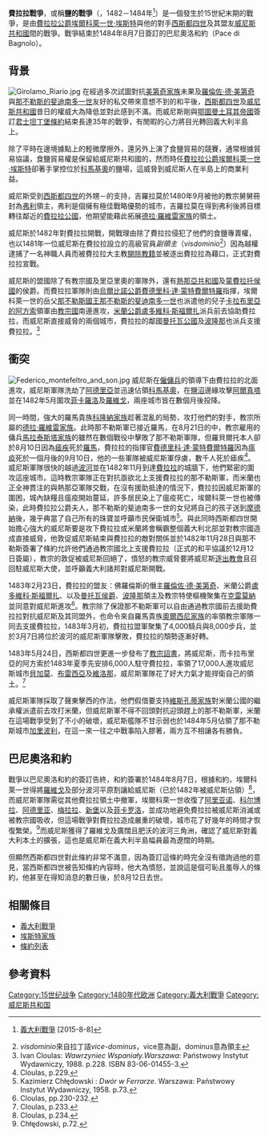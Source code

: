 {{Infobox military conflict
|conflict=費拉拉戰爭
|image= 
|caption= 
|date=1482年－1484年8月7日
|place= [[費拉拉|費拉拉]]
|result=[[威尼斯共和國|威尼斯共和國]]勝利
|territory=[[羅維戈|羅維戈]]及部分[[波河|波河]]平原割讓給威尼斯
|combatant1=[[File:Flag_of_Most_Serene_Republic_of_Venice.svg|20px]][[威尼斯共和國|威尼斯共和國]]<br>[[File:Flag_of_the_Papal_States_(pre_1808).svg|20px]][[教宗國|教宗國]]（之後倒戈支持費拉拉）<br>[[File:Flag_of_Genoa.svg|20px]][[熱那亞共和國|熱那亞共和國]]<br>[[File:Flag_of_Montferrat.svg|20px]][[蒙費拉托侯國|蒙費拉托侯國]]
|combatant2=[[File:Armoiries_Este_1472.svg|20px]][[費拉拉公國|費拉拉公國]]<br>[[File:Bandera_de_Nápoles_-_Trastámara.svg|20px]][[那不勒斯王國|那不勒斯王國]]<br>[[File:Flag_of_Milan.svg|20px]][[米蘭公國|米蘭公國]]<br>[[File:FlorenceCoA.svg|20px]][[佛羅倫斯共和國|佛羅倫斯共和國]]<br>[[File:Coat_of_arms_of_Federico_and_Guidobaldo_da_Montefeltro.svg|20px]][[烏爾比諾公國|烏爾比諾公國]]<br>[[File:Mantua_Flag_1575-1707_(new).svg|20px]][[曼托瓦公國|曼托瓦公國]]<br>[[File:Flag_of_the_Papal_States_(pre_1808).svg|20px]][[教宗國|教宗國]]
|commander1=[[File:Flag_of_Most_Serene_Republic_of_Venice.svg|20px]]{{Tsl|en|Roberto Sanseverino d'Aragona|阿拉貢的羅貝爾托·山塞維利諾}}<br>[[File:Flag_of_the_Papal_States_(pre_1808).svg|20px]]{{Tsl|en|Girolamo Riario|吉羅拉莫·里亞里奧}}<br>[[File:Flag_of_the_Papal_States_(pre_1808).svg|20px]]{{Tsl|en|Roberto Malatesta|羅貝爾托·馬拉泰斯塔}}<br>[[File:Flag_of_the_Papal_States_(pre_1808).svg|20px]]{{Tsl|en|Rodolfo Gonzaga|魯道爾弗·貢扎加}}
|commander2= [[File:Armoiries_Este_1472.svg|20px]][[埃爾科萊一世·埃斯特|埃爾科萊一世·埃斯特]]<br>[[File:Bandera_de_Nápoles_-_Trastámara.svg|20px]][[阿方索二世_(那不勒斯)|卡拉布里亞的阿方索]]<br>[[File:Coat_of_arms_of_Federico_and_Guidobaldo_da_Montefeltro.svg|20px]][[費德里科·達·蒙特費爾特羅|費德里科·達·蒙特費爾特羅]]
}}

'''費拉拉戰爭'''，或稱'''鹽的戰爭'''（{{lang-it|'''Guerra di Ferrara''' 或 '''Guerra del sale'''}}，1482－1484年<ref>{{it}}[http://cronologia.leonardo.it/storia/aa1481a.htm 義大利戰爭] {{Wayback|url=http://cronologia.leonardo.it/storia/aa1481a.htm |date=20110722041421 }}[2015-8-8]</ref>）是一個發生於15世紀末期的戰爭，是由[[費拉拉公爵|費拉拉公爵]][[埃爾科萊一世·埃斯特|埃爾科萊一世·埃斯特]]與他的對手[[西斯都四世|西斯都四世]]及其盟友[[威尼斯共和國|威尼斯共和國]]間的戰爭。戰爭結束於1484年8月7日簽訂的巴尼奧洛和約（Pace di Bagnolo）。

==背景==
[[File:Girolamo_Riario.jpg|thumb]]
在經過多次試圖對抗[[美第奇家族|美第奇家族]]未果及[[羅倫佐·德·美第奇|羅倫佐·德·美第奇]]與[[那不勒斯的斐迪南多一世|那不勒斯的斐迪南多一世]]友好的私交帶來意想不到的和平後，[[西斯都四世|西斯都四世]]及[[威尼斯共和國|威尼斯共和國]]昔日的權威大為降低並對此感到不滿。而威尼斯剛與[[鄂圖曼土耳其帝國|鄂圖曼土耳其帝國]]簽訂[[君士坦丁堡條約_(1479年)|君士坦丁堡條約]]結束長達35年的戰爭，有閒暇的心力將目光轉回義大利半島上。

除了平時在邊境據點上的輕微摩擦外，還另外上演了食鹽貿易的競賽，通常根據貿易協議，食鹽貿易權是保留給威尼斯共和國的，然而時任[[費拉拉公爵|費拉拉公爵]][[埃爾科萊一世·埃斯特|埃爾科萊一世·埃斯特]]卻著手掌控位於[[科馬基奧|科馬基奧]]的鹽場，這威脅到威尼斯人在半島上的商業利益。

威尼斯受到[[西斯都四世|西斯都四世]]的外甥－{{Tsl|en|Girolamo Riario|吉羅拉莫·里亞里奧}}的支持，吉羅拉莫於1480年9月被他的教宗舅舅冊封為[[弗利|弗利]]領主，弗利是個擁有極佳戰略優勢的城市，吉羅拉莫在得到弗利後將目標轉往鄰近的[[費拉拉公國|費拉拉公國]]，他期望能藉此拓展[[德拉·羅維雷家族|德拉·羅維雷家族]]的領土。

威尼斯於1482年對費拉拉開戰，開戰理由除了費拉拉侵犯了他們的食鹽專賣權，也以1481年一位威尼斯在費拉拉設立的高級官員''副領主''（''visdominio''<ref>''visdominio''來自拉丁語''vice-dominus''，vice意為副，dominus意為領主</ref>）因為越權逮捕了一名神職人員而被費拉拉大主教[[開除教籍|開除教籍]]並被逐出費拉拉為藉口，正式對費拉拉宣戰。

威尼斯的盟國除了有教宗國及里亞里奧的軍隊外，還有[[熱那亞共和國|熱那亞共和國]]及[[蒙費拉托侯國|蒙費拉托侯國]]的{{Tsl|en|William VIII, Marquess of Montferrat|古列爾莫八世·帕雷歐羅加}}侯爵。而費拉拉軍隊則由[[烏爾比諾公爵|烏爾比諾公爵]][[費德里科·達·蒙特費爾特羅|費德里科·達·蒙特費爾特羅]]指揮，埃爾科萊一世的岳父[[那不勒斯國王|那不勒斯國王]][[斐迪南一世_(那不勒斯)|那不勒斯的斐迪南多一世]]也派遣他的兒子[[阿方索二世_(那不勒斯)|卡拉布里亞的阿方索]]領軍由[[教宗國|教宗國]]南邊進攻，[[米蘭公爵|米蘭公爵]][[盧多維科·斯福爾扎|盧多維科·斯福爾扎]]派兵前去協助費拉拉，而威尼斯直接威脅的兩個城市，費拉拉的鄰國[[曼托瓦公國|曼托瓦公國]]及[[波隆那|波隆那]]也派兵支援費拉拉。<ref name=Cloulas>Ivan Cloulas: ''Wawrzyniec Wspaniały.Warszawa'': Państwowy Instytut Wydawniczy, 1988. p.228. ISBN 83-06-01455-3.</ref>

==衝突==
[[File:Federico_montefeltro_and_son.jpg|thumb]]
威尼斯在[[僱傭兵|僱傭兵]]{{Tsl|en|Roberto Sanseverino d'Aragona|阿拉貢的羅貝爾托·山塞維利諾}}的領導下由費拉拉的北面進攻，威尼斯軍隊洗劫了[[阿德里亞|阿德里亞]]並迅速佔領[[科馬基奧|科馬基奧]]，在[[鹽沼|鹽沼]]邊緣攻擊[[阿爾真塔|阿爾真塔]]並在1482年5月圍攻[[菲卡羅洛|菲卡羅洛]]及[[羅維戈|羅維戈]]，兩座城市皆在數個月後投降。

同一時間，強大的羅馬貴族[[科隆納家族|科隆納家族]]趁著混亂的局勢，攻打他們的對手，教宗所屬的[[德拉·羅維雷家族|德拉·羅維雷家族]]。此時那不勒斯軍已接近羅馬，在8月21日的{{Tsl|en|Battle of Campomorto|坎波莫托之役}}中，教宗雇用的傭兵[[馬拉泰斯塔家族|馬拉泰斯塔家族]]的{{Tsl|en|Roberto Malatesta|羅貝爾托·馬拉泰斯塔}}雖然在數個戰役中擊敗了那不勒斯軍隊，但羅貝爾托本人卻於8月10日因為[[瘧疾|瘧疾]]死於[[羅馬|羅馬]]，費拉拉的指揮官[[費德里科·達·蒙特費爾特羅|費德里科·達·蒙特費爾特羅]]因為[[瘟疫|瘟疫]]死於一個月後的9月10日，他的一些軍隊被威尼斯軍俘虜，數千人死於瘧疾<ref>Cloulas, p.229.</ref>。威尼斯軍隊很快的越過[[波河|波河]]並在1482年11月到達[[費拉拉|費拉拉]]的城牆下，他們緊密的圍攻這座城市。這時教宗軍隊正在對抗亟欲北上支援費拉拉的那不勒斯軍，而米蘭也正全神貫注的與熱那亞軍隊交戰，在沒有援助抵達的情況下，費拉拉因威尼斯軍的圍困，城內缺糧且瘟疫開始蔓延，許多居民染上了瘟疫死亡，埃爾科萊一世也被傳染，此時費拉拉公爵夫人，那不勒斯的斐迪南多一世的女兒{{Tsl|en|Eleanor of Naples, Duchess of Ferrara|那不勒斯的埃萊奧諾拉}}將自己的孩子送到[[摩德納|摩德納]]後，幾乎典當了自己所有的珠寶並呼籲市民保衛城市<ref>Kazimierz Chłędowski : ''Dwór w Ferrarze''. Warszawa: Państwowy Instytut Wydawniczy, 1958. p.73.</ref>。與此同時西斯都四世開始擔心強大的威尼斯要是攻下費拉拉或米蘭將會稱霸整個義大利北部並對教宗國造成直接威脅，他敦促威尼斯結束與費拉拉的敵對關係並於1482年11月28日與那不勒斯簽署了條約允許他們通過教宗國北上支援費拉拉（正式的和平協議於12月12日簽屬），教宗的敦促被威尼斯回絕了，憤怒的教宗威脅要將威尼斯[[逐出教會|逐出教會]]且召回駐威尼斯大使，並呼籲義大利諸邦對威尼斯開戰。

1483年2月23日，費拉拉的盟友：佛羅倫斯的僭主[[羅倫佐·德·美第奇|羅倫佐·德·美第奇]]、米蘭公爵[[盧多維科·斯福爾扎|盧多維科·斯福爾扎]]、以及[[曼托瓦侯爵|曼托瓦侯爵]]{{Tsl|en|Federico I Gonzaga, Marquess of Mantua|費德里科一世·貢扎加}}、[[波隆那|波隆那]]領主{{Tsl|en|Giovanni II Bentivoglio|喬凡尼二世·本蒂沃利奧}}及教宗特使{{Tsl|en|Francesco Gonzaga (1444–1483)|弗朗切斯科·貢扎加}}樞機聚集在[[克雷莫納|克雷莫納]]並同意對威尼斯進攻<ref>Cloulas, pp.230-232.</ref>。教宗除了保證那不勒斯軍可以自由通過教宗國前去援助費拉拉對抗威尼斯及其同盟外，也命令來自羅馬貴族[[奧爾西尼家族|奧爾西尼家族]]的{{Tsl|en|Virginio Orsini|維吉尼奧·奧爾西尼}}率領教宗軍隊一同去支援費拉拉，1483年3月初，費拉拉盟軍聚集了4,000騎兵與8,000步兵，並於3月7日將位於波河的威尼斯軍隊擊敗，費拉拉的頹勢逐漸好轉。

1483年5月24日，西斯都四世更進一步發布了[[教宗詔書|教宗詔書]]，將威尼斯{{Tsl|en|Interdict|停止教權}}，而卡拉布里亞的阿方索於1483年夏季先安排6,000人駐守費拉拉，率領了17,000人進攻威尼斯城市[[貝加莫|貝加莫]]、[[布雷西亞|布雷西亞]]及[[維洛那|維洛那]]，威尼斯軍隊花了好大力氣才能捍衛自己的領土。<ref>Cloulas, p.233.</ref>

威尼斯軍隊採取了聲東擊西的作法，他們假借要支持[[維斯孔蒂家族|維斯孔蒂家族]]對米蘭公國的繼承權派遣{{Tsl|en|Roberto Sanseverino d'Aragona|阿拉貢的羅貝爾托·山塞維利諾}}前去攻打米蘭，但威尼斯軍不得不回頭對抗迎頭趕上的那不勒斯軍，米蘭在這場戰爭受到了不小的破壞，威尼斯艦隊不甘示弱也於1484年5月佔領了那不勒斯城市[[加里波利_(義大利)|加里波利]]，在這一來一往之中戰事陷入膠著，兩方互不相讓各有勝負。

==巴尼奧洛和約==
戰爭以巴尼奧洛和約的簽訂告終，和約簽署於1484年8月7日，根據和約，埃爾科萊一世得將[[羅維戈|羅維戈]]及部分波河平原割讓給威尼斯（已於1482年被威尼斯佔領）<ref>Cloulas, p.234.</ref>，而威尼斯軍隊需從其他費拉拉領土中撤軍，埃爾科萊一世收復了[[阿里亚诺-内尔波莱西内|阿里亚诺]]、[[科尔博拉|科尔博拉]]、[[阿德里亚|阿德里亚]]、[[梅拉拉|梅拉拉]]、[[巴里亚诺新堡|新堡]]以及[[菲卡罗洛|菲卡罗洛]]，並成功地避免費拉拉被威尼斯消滅或被教宗國吸收，但這場戰爭對費拉拉造成嚴重的破壞，城市花了好幾年的時間才恢復繁榮。<ref>Chłędowski, p.72.</ref>而威尼斯獲得了羅維戈及廣闊且肥沃的波河三角洲，確認了威尼斯對義大利本土的擴張，這也是威尼斯在義大利半島幅員最為遼闊的時期。

但顯然西斯都四世對此條約非常不滿意，因為簽訂這條約時完全沒有徵詢過他的意見，當西斯都四世被告知條約內容時，他大為憤怒，並說這是個可恥且羞辱人的條約，他甚至在得知消息的數日後，於8月12日去世。

==相關條目==
* [[義大利戰爭|義大利戰爭]]
* [[埃斯特家族|埃斯特家族]]
* [[條約列表|條約列表]]

==參考資料==
{{Reflist|2}}

[[Category:15世纪战争|Category:15世纪战争]]
[[Category:1480年代欧洲|Category:1480年代欧洲]]
[[Category:義大利戰爭|Category:義大利戰爭]]
[[Category:威尼斯共和国|Category:威尼斯共和国]]
